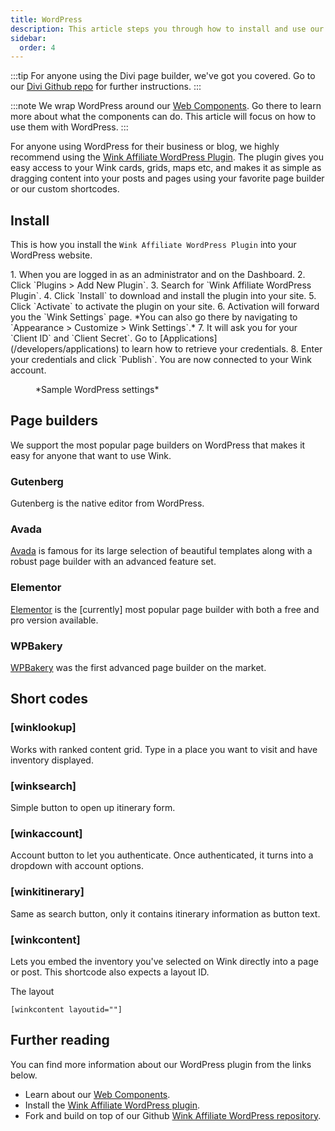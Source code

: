 ```yaml
---
title: WordPress
description: This article steps you through how to install and use our WordPress plugin.
sidebar:
  order: 4
---
```



:::tip
For anyone using the Divi page builder, we've got you covered. Go to our [Divi Github repo](https://github.com/wink-travel/affiliate-wordpress-divi-plugin) for further instructions.
:::

:::note
We wrap WordPress around our [Web Components](/developers/web-components). Go there to learn more about what the components can do. This article will focus on how to use them with WordPress.
:::

For anyone using WordPress for their business or blog, we highly recommend using the [Wink Affiliate WordPress Plugin](https://wordpress.org/plugins/wink2travel/). 
The plugin gives you easy access to your Wink cards, grids, maps etc, and makes it as simple as dragging content into your posts and pages using your favorite page builder or our custom shortcodes.

##  Install

This is how you install the `Wink Affiliate WordPress Plugin` into your WordPress website.

<Steps>
1. When you are logged in as an administrator and on the Dashboard.
2. Click `Plugins > Add New Plugin`.
3. Search for `Wink Affiliate WordPress Plugin`.
4. Click `Install` to download and install the plugin into your site.
5. Click `Activate` to activate the plugin on your site.
6. Activation will forward you the `Wink Settings` page. *You can also go there by navigating to `Appearance > Customize > Wink Settings`.*
7. It will ask you for your `Client ID` and `Client Secret`. Go to [Applications](/developers/applications) to learn how to retrieve your credentials.
8. Enter your credentials and click `Publish`. You are now connected to your Wink account.
</Steps>

<figure>
<CloudinaryImage 
      width="350"
      height="760"
      resize="scale"
      quality="best"
      alt="Wink Affiliate WordPress plugin settings"
      src="academy/wink-wordpress-plugin-settings" 
      errorImage="noimage_opaque_nyrtl0.png"
    />
    <figcaption>*Sample WordPress settings*</figcaption>
</figure>


## 

## Page builders

We support the most popular page builders on WordPress that makes it easy for anyone that want to use Wink.

### Gutenberg

Gutenberg is the native editor from WordPress.  

### Avada

[Avada](https://avada.com) is famous for its large selection of beautiful templates along with a robust page builder with an advanced feature set.

### Elementor

[Elementor](https://elementor.com) is the [currently] most popular page builder with both a free and pro version available.

### WPBakery

[WPBakery](https://www.wpbakery.com) was the first advanced page builder on the market.

## Short codes

### [winklookup]

Works with ranked content grid. Type in a place you want to visit and have inventory displayed.

### [winksearch]

Simple button to open up itinerary form.

### [winkaccount]

Account button to let you authenticate. Once authenticated, it turns into a dropdown with account options.

### [winkitinerary]

Same as search button, only it contains itinerary information as button text.

### [winkcontent]

Lets you embed the inventory you've selected on Wink directly into a page or post. This shortcode also expects a layout ID.

The layout 

```
[winkcontent layoutid=""]
```

## Further reading

You can find more information about our WordPress plugin from the links below.

- Learn about our [Web Components](/developers/web-components).
- Install the [Wink Affiliate WordPress plugin](https://wordpress.org/plugins/wink2travel/).
- Fork and build on top of our Github [Wink Affiliate WordPress repository](https://github.com/wink-travel/wink-wordpress-plugin).
